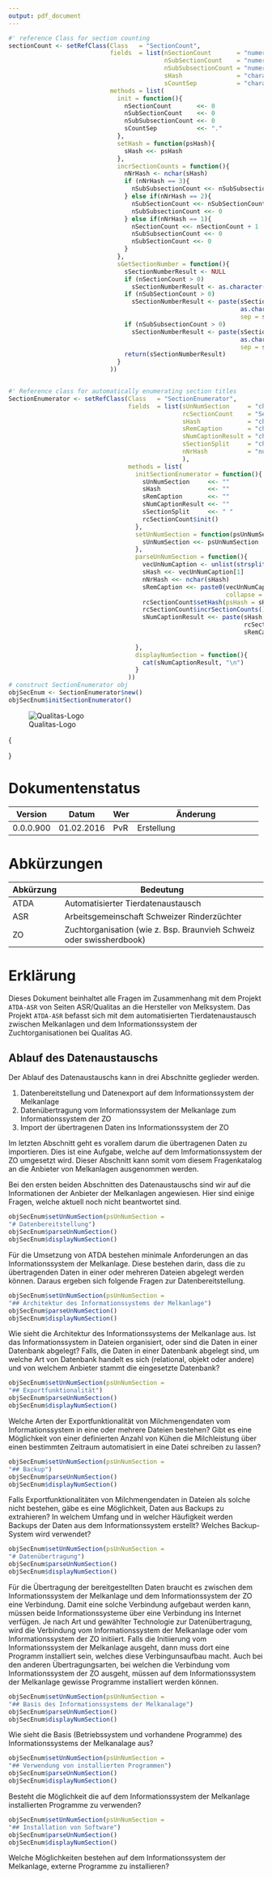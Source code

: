 ```yaml
---
output: pdf_document
---
```


```r
#' reference Class for section counting
sectionCount <- setRefClass(Class   = "SectionCount",
                            fields  = list(nSectionCount       = "numeric",
                                           nSubSectionCount    = "numeric", 
                                           nSubSubsectionCount = "numeric",
                                           sHash               = "character",
                                           sCountSep           = "character"),
                            methods = list(
                              init = function(){
                                nSectionCount       <<- 0
                                nSubSectionCount    <<- 0
                                nSubSubsectionCount <<- 0
                                sCountSep           <<- "."
                              },
                              setHash = function(psHash){
                                sHash <<- psHash
                              },
                              incrSectionCounts = function(){
                                nNrHash <- nchar(sHash)
                                if (nNrHash == 3){
                                  nSubSubsectionCount <<- nSubSubsectionCount + 1
                                } else if(nNrHash == 2){
                                  nSubSectionCount <<- nSubSectionCount + 1
                                  nSubSubsectionCount <<- 0
                                } else if(nNrHash == 1){
                                  nSectionCount <<- nSectionCount + 1
                                  nSubSubsectionCount <<- 0
                                  nSubSectionCount <<- 0
                                }
                              },
                              sGetSectionNumber = function(){
                                sSectionNumberResult <- NULL
                                if (nSectionCount > 0) 
                                  sSectionNumberResult <- as.character(nSectionCount)
                                if (nSubSectionCount > 0)
                                  sSectionNumberResult <- paste(sSectionNumberResult,
                                                                as.character(nSubSectionCount),
                                                                sep = sCountSep)
                                if (nSubSubsectionCount > 0)
                                  sSectionNumberResult <- paste(sSectionNumberResult,
                                                                as.character(nSubSubsectionCount),
                                                                sep = sCountSep)
                                return(sSectionNumberResult)
                              }
                            ))


#' Reference class for automatically enumerating section titles
SectionEnumerator <- setRefClass(Class   = "SectionEnumerator",
                                 fields  = list(sUnNumSection     = "character",
                                                rcSectionCount    = "SectionCount",
                                                sHash             = "character",
                                                sRemCaption       = "character",
                                                sNumCaptionResult = "character",
                                                sSectionSplit     = "character",
                                                nNrHash           = "numeric"
                                                ),
                                 methods = list(
                                   initSectionEnumerator = function(){
                                     sUnNumSection     <<- ""
                                     sHash             <<- ""
                                     sRemCaption       <<- ""
                                     sNumCaptionResult <<- ""
                                     sSectionSplit     <<- " "
                                     rcSectionCount$init()
                                   },
                                   setUnNumSection = function(psUnNumSection){
                                     sUnNumSection <<- psUnNumSection
                                   },
                                   parseUnNumSection = function(){
                                     vecUnNumCaption <- unlist(strsplit(sUnNumSection,sSectionSplit))
                                     sHash <<- vecUnNumCaption[1]
                                     nNrHash <<- nchar(sHash)
                                     sRemCaption <<- paste0(vecUnNumCaption[2:length(vecUnNumCaption)], 
                                                            collapse = " ")
                                     rcSectionCount$setHash(psHash = sHash)
                                     rcSectionCount$incrSectionCounts()
                                     sNumCaptionResult <<- paste(sHash,
                                                                 rcSectionCount$sGetSectionNumber(),
                                                                 sRemCaption)
                                                                 
                                   },
                                   displayNumSection = function(){
                                     cat(sNumCaptionResult, "\n")  
                                   }
                                 ))
# construct SectionEnumerator obj
objSecEnum <- SectionEnumerator$new()
objSecEnum$initSectionEnumerator()
```

![Qualitas-Logo](png/QualitasLogo.png)

\fcolorbox{black}{white}{
	\parbox[t]{1.0\linewidth}{
		\centering \fontsize{12pt}{20pt}\selectfont % The first argument for fontsize is the font size of the text and the second is the line spacing - you may need to play with these for your particular title
		\vspace*{0.5cm} % Space between the start of the title and the top of the grey box
		
		\hfill Fragenkatalog    % put this text right adjusted
		
		\vspace*{0.5cm} % Space between the end of the title and the bottom of the grey box
	}
}

\vspace*{0.5cm}

\fcolorbox{black}{white}{
	\parbox[t]{1.0\linewidth}{
		\centering \fontsize{25pt}{40pt}\selectfont % 
		\vspace*{0.7cm} 
    ATDA-ASR                           \\
    Automatisierter Tierdatenaustausch \\
    zwischen Melksystemen und ARGUS    \\
		
		\vspace*{0.7cm} % Space between the end of the title and the bottom of the grey box
	}
}

\vspace*{1cm}

\begin{center}
\includegraphics[width=0.5\textwidth]{png/Pedigree.png}
\end{center}

\vspace{5ex}
{\centering \small
\hfill
\begin{tabular}{ll}
Sarah Görlich                        &  Peter von Rohr\\
AG ZDL, ASR                          &  FB EDV, Qualitas AG\\
\verb+http://www.asr-ch.ch+          &  \verb+http://www.qualitasag.ch+\\
\verb+sarah.goerlich@qualitasag.ch+  &  \verb+peter.vonrohr@qualitasag.ch+
\end{tabular}
}

\pagebreak

# Dokumentenstatus

+-------------+------------------+-------+-----------------------------------------------+
|  Version    |  Datum           |  Wer  |  Änderung                                     |
+=============+==================+=======+===============================================+
|  0.0.0.900  |  01.02.2016      |  PvR  |  Erstellung                                   |
+-------------+------------------+-------+-----------------------------------------------+


# Abkürzungen

+-------------+-------------------------------------------------------------------------+
|  Abkürzung  |  Bedeutung                                                              |
+=============+=========================================================================+
|  ATDA       |  Automatisierter Tierdatenaustausch                                     |
+-------------+-------------------------------------------------------------------------+
|  ASR        |  Arbeitsgemeinschaft Schweizer Rinderzüchter                            |
+-------------+-------------------------------------------------------------------------+
|  ZO         |  Zuchtorganisation (wie z. Bsp. Braunvieh Schweiz oder swissherdbook)   |
+-------------+-------------------------------------------------------------------------+


# Erklärung
Dieses Dokument beinhaltet alle Fragen im Zusammenhang mit dem Projekt `ATDA-ASR` von Seiten ASR/Qualitas an die Hersteller von Melksystem. Das Projekt `ATDA-ASR` befasst sich mit dem automatisierten Tierdatenaustausch zwischen Melkanlagen und dem Informationssystem der Zuchtorganisationen bei Qualitas AG. 

## Ablauf des Datenaustauschs
Der Ablauf des Datenaustauschs kann in drei Abschnitte geglieder werden.

1. Datenbereitstellung und Datenexport auf dem Informationssystem der Melkanlage
2. Datenübertragung vom Informationssystem der Melkanlage zum Informationssystem der ZO
3. Import der übertragenen Daten ins Informationssystem der ZO

Im letzten Abschnitt geht es vorallem darum die übertragenen Daten zu importieren. Dies ist eine Aufgabe, welche auf dem Imformationssystem der ZO umgesetzt wird. Dieser Abschnitt kann somit vom diesem Fragenkatalog an die Anbieter von Melkanlagen ausgenommen werden.

Bei den ersten beiden Abschnitten des Datenaustauschs sind wir auf die Informationen der Anbieter der Melkanlagen angewiesen. Hier sind einige Fragen, welche aktuell noch nicht beantwortet sind.


\vspace{1ex}
```r
objSecEnum$setUnNumSection(psUnNumSection = 
"# Datenbereitstellung")
objSecEnum$parseUnNumSection()
objSecEnum$displayNumSection()
```
Für die Umsetzung von ATDA bestehen minimale Anforderungen an das Informationssystem der Melkanlage. Diese bestehen darin, dass die zu übertragenden Daten in einer oder mehreren Dateien abgelegt werden können. Daraus ergeben sich folgende Fragen zur Datenbereitstellung. 

\vspace{1ex}
```r
objSecEnum$setUnNumSection(psUnNumSection = 
"## Architektur des Informationssystems der Melkanlage")
objSecEnum$parseUnNumSection()
objSecEnum$displayNumSection()
```
Wie sieht die Architektur des Informationssystems der Melkanlage aus. Ist das Informationssystem in Dateien organisiert, oder sind die Daten in einer Datenbank abgelegt? Falls, die Daten in einer Datenbank abgelegt sind, um welche Art von Datenbank handelt es sich (relational, objekt oder andere) und von welchem Anbieter stammt die eingesetzte Datenbank? 

\vspace{1ex}
```r
objSecEnum$setUnNumSection(psUnNumSection = 
"## Exportfunktionalität")
objSecEnum$parseUnNumSection()
objSecEnum$displayNumSection()
```
Welche Arten der Exportfunktionalität von Milchmengendaten vom Informationssystem in eine oder mehrere Dateien bestehen? Gibt es eine Möglichkeit von einer definierten Anzahl von Kühen die Milchleistung über einen bestimmten Zeitraum automatisiert in eine Datei schreiben zu lassen?

\vspace{1ex}
```r
objSecEnum$setUnNumSection(psUnNumSection = 
"## Backup")
objSecEnum$parseUnNumSection()
objSecEnum$displayNumSection()
```
Falls Exportfunktionalitäten von Milchmengendaten in Dateien als solche nicht bestehen, gäbe es eine Möglichkeit, Daten aus Backups zu extrahieren? In welchem Umfang und in welcher Häufigkeit werden Backups der Daten aus dem Informationssystem erstellt? Welches Backup-System wird verwendet?


\vspace{1ex}
```r
objSecEnum$setUnNumSection(psUnNumSection = 
"# Datenübertragung")
objSecEnum$parseUnNumSection()
objSecEnum$displayNumSection()
```
Für die Übertragung der bereitgestellten Daten braucht es zwischen dem Informationssystem der Melkanlage und dem Informationssystem der ZO eine Verbindung. Damit eine solche Verbindung aufgebaut werden kann, müssen beide Informationssysteme über eine Verbindung ins Internet verfügen. Je nach Art und gewählter Technologie zur Datenübertragung, wird die Verbindung vom Informationssystem der Melkanlage oder vom Informationssystem der ZO initiiert. Falls die Initiierung vom Informationssystem der Melkanlage ausgeht, dann muss dort eine Programm installiert sein, welches diese Verbingunsaufbau macht. Auch bei den anderen Übertragungsarten, bei welchen die Verbindung vom Informationssystem der ZO ausgeht, müssen auf dem Informationssystem der Melkanlage gewisse Programme installiert werden können.

\vspace{1ex}
```r
objSecEnum$setUnNumSection(psUnNumSection = 
"## Basis des Informationssystems der Melkanalage")
objSecEnum$parseUnNumSection()
objSecEnum$displayNumSection()
```
Wie sieht die Basis (Betriebssystem und vorhandene Programme) des Informationssystems der Melkanalage aus?

\vspace{1ex}
```r
objSecEnum$setUnNumSection(psUnNumSection = 
"## Verwendung von installierten Programmen")
objSecEnum$parseUnNumSection()
objSecEnum$displayNumSection()
```
Besteht die Möglichkeit die auf dem Informationssystem der Melkanlage installierten Programme zu verwenden?

\vspace{1ex}
```r
objSecEnum$setUnNumSection(psUnNumSection = 
"## Installation von Software")
objSecEnum$parseUnNumSection()
objSecEnum$displayNumSection()
```
Welche Möglichkeiten bestehen auf dem Informationssystem der Melkanlage, externe Programme zu installieren? 
